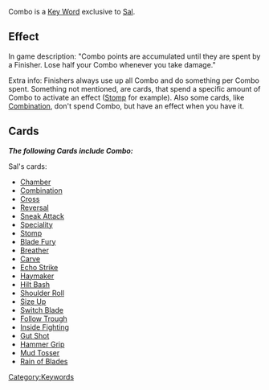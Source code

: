 Combo is a [[Key Words|Key Word]] exclusive to [[Sal]].

==Effect==
In game description: "Combo points are accumulated until they are spent by a Finisher. Lose half your Combo whenever you take damage."

Extra info: Finishers always use up all Combo and do something per Combo spent. Something not mentioned, are cards, that spend a specific amount of Combo to activate an effect ([[Stomp]] for example). Also some cards, like [[Combination]], don't spend Combo, but have an effect when you have it.

==Cards==
'''''The following Cards include Combo:'''''

Sal's cards:
* [[Chamber]]
* [[Combination]]
* [[Cross]]
* [[Reversal]]
* [[Sneak Attack]]
* [[Speciality]]
* [[Stomp]]
* [[Blade Fury]]
* [[Breather]]
* [[Carve]]
* [[Echo Strike]]
* [[Haymaker]]
* [[Hilt Bash]]
* [[Shoulder Roll]]
* [[Size Up]] 
* [[Switch Blade]]
* [[Follow Trough]]
* [[Inside Fighting]]
* [[Gut Shot]]
* [[Hammer Grip]]
* [[Mud Tosser]]
* [[Rain of Blades]]

[[Category:Keywords]]